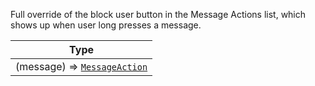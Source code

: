 Full override of the block user button in the Message Actions list, which shows up when user long presses a message.

| Type |
| - |
| (message) => [`MessageAction`](../../object-types/message-action) |
